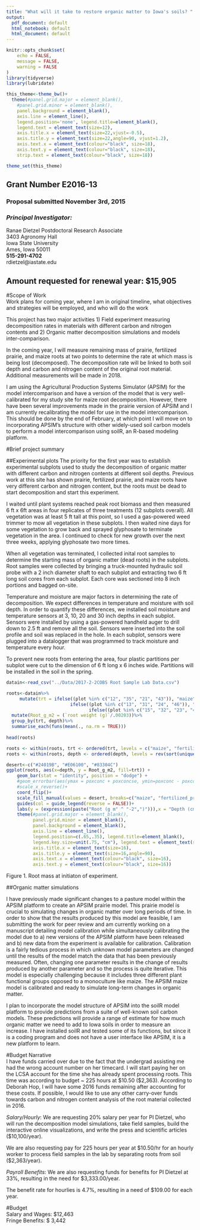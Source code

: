 ```yaml
---
title: "What will it take to restore organic matter to Iowa's soils? "
output:
  pdf_document: default
  html_notebook: default
  html_document: default
---
```





```r
knitr::opts_chunk$set(
	echo = FALSE,
	message = FALSE,
	warning = FALSE
)
library(tidyverse)
library(lubridate)

this_theme<-theme_bw()+
  theme(#panel.grid.major = element_blank(),
    #panel.grid.minor = element_blank(),
    panel.background = element_blank(),
    axis.line = element_line(),
    legend.position='none', legend.title=element_blank(),
    legend.text = element_text(size=12),
    axis.title.x = element_text(size=22,vjust=-0.5),
    axis.title.y = element_text(size=22,angle=90, vjust=1.2),
    axis.text.x = element_text(colour="black", size=18),
    axis.text.y = element_text(colour="black", size=18), 
    strip.text = element_text(colour="black", size=18))

theme_set(this_theme)
```

\includegraphics[width=500pt]{../Images/shoots.png}
 
\vspace{24pt}

## Grant Number **E2016-13**
### Proposal submitted November 3rd, 2015

### *Principal Investigator:*  
Ranae Dietzel
Postdoctoral Research Associate  
3403 Agronomy Hall  
Iowa State University  
Ames, Iowa 50011  
**515-291-4702**  
rdietzel@iastate.edu

## Amount requested for renewal year: **$15,905**



\vspace{24pt}

\includegraphics[width=500pt]{../Images/roots.png}

\newpage

#Scope of Work  
Work plans for coming year, where I am in original timeline, what objectives and strategies will be employed, and who will do the work

This project has two major activities 1) Field experiment measuring decomposition rates in materials with different carbon and nitrogen contents and 2) Organic matter decomposition simulations and models inter-comparison. 

In the coming year, I will measure remaining mass of prairie, fertilized prairie, and maize roots at two points to determine the rate at which mass is being lost (decomposed). The decomposition rate will be linked to both soil depth and carbon and nitrogen content of the original root material. Additional measurements will be made in 2018.

I am using the Agricultural Production Systems Simulator (APSIM) for the model intercomparison and have a version of the model that is very well-calibrated for my study site for maize root decomposition. However, there have been several improvements made in the prairie version of APSIM and I am currently recalibrating the model for use in the model intercomparison. This should be done by the end of February, at which point I will move on to incorporating APSIM's structure with other widely-used soil carbon models to perform a model intercomparison using soilR, an R-based modeling platform.  

 
#Brief project summary

##Experimental plots 
The priority for the first year was to establish experimental subplots used to study the decomposition of organic matter with different carbon and nitrogen contents at different soil depths. Previous work at this site has shown prairie, fertilized prairie, and maize roots have very different carbon and nitrogen content, but the roots must be dead to start decomposition and start this experiment. 

I waited until plant systems reached peak root biomass and then measured 6 ft x 6ft areas in four replicates of three treatments (12 subplots overall). All vegetation was at least 5 ft tall at this point, so I used a gas-powered weed trimmer to mow all vegetation in these subplots. I then waited nine days for some vegetation to grow back and sprayed glyphosate to terminate vegetation in the area. I continued to check for new growth over the next three weeks, applying glyphosate two more times. 

When all vegetation was terminated, I collected inital root samples to determine the starting mass of organic matter (dead roots) in the subplots. Root samples were collected by bringing a truck-mounted hydraulic soil probe with a 2 inch diameter shaft to each subplot and extracting two 6 ft long soil cores from each subplot. Each core was sectioned into 8 inch portions and bagged on-site. 

Temperature and moisture are major factors in determining the rate of decomposition. We expect differences in temperature and moisture with soil depth. In order to quantify these differences, we installed soil moisture and temperature sensors at 3, 10, 20 and 30 inch depths in each subplot. Sensors were installed by using a gas-powered handheld auger to drill down to 2.5 ft and remove all the soil. Sensors were inserted into the soil profile and soil was replaced in the hole. In each subplot, sensors were plugged into a datalogger that was programmed to track moisture and temperature every hour. 

To prevent new roots from entering the area, four plastic partitions per subplot were cut to the dimension of 6 ft long x 6 inches wide. Partitions will be installed in the soil in the spring.

\includegraphics[width=230pt]{../Images/area.jpg}
\includegraphics[width=174pt]{../Images/core.jpg}

```r
datain<-read_csv("../Data/2017-2-2COBS Root Sample Lab Data.csv")

roots<-datain%>%
     mutate(trt = ifelse((plot %in% c("12", "35", "21", "43")), "maize",
                        ifelse((plot %in% c("13", "31", "24", "46")), "prairie",
                               ifelse((plot %in% c("15", "32", "23", "41")), "fertilized_prairie", "nada"))))%>%
  mutate(Root_g_m2 = (`root weight (g)`/.00203))%>%
  group_by(trt, depth)%>%
  summarise_each(funs(mean(., na.rm = TRUE)))
  
head(roots)
```

```r

roots <- within(roots, trt <- ordered(trt, levels = c("maize", "fertilized_prairie", "prairie")))
roots <- within(roots, depth <- ordered(depth, levels = rev(sort(unique(depth)))))

desert<-c("#24019B", "#E06100", "#83304C")
ggplot(roots, aes(x=depth, y = Root_g_m2, fill=trt)) + 
    geom_bar(stat = "identity", position = "dodge") +
    #geom_errorbar(aes(ymax = poxconc + poxconcse, ymin=poxconc - poxconcse), position = dodge, width=0.25) +
    #scale_x_reverse()+
    coord_flip()+
    scale_fill_manual(values = desert, breaks=c("maize", "fertilized_prairie", "prairie"), labels=c("Maize", "Fertilized Prairie", "Prairie"))+
    guides(col = guide_legend(reverse = FALSE))+
    labs(y = (expression(paste("Root (g m" ^ "-2",")"))),x = "Depth (cm)")+
    theme(#panel.grid.major = element_blank(),
          panel.grid.minor = element_blank(),
          panel.background = element_blank(),
          axis.line = element_line(),
          legend.position=c(.65,.35), legend.title=element_blank(), 
          legend.key.size=unit(.75, "cm"), legend.text = element_text(size=16),
          axis.title.x = element_text(size=16),
          axis.title.y = element_text(size=16,angle=90),
          axis.text.x = element_text(colour="black", size=16),
          axis.text.y = element_text(colour="black", size=16))
```  

Figure 1. Root mass at initiaton of experiment.  

\newpage

##Organic matter simulations  

I have previously made significant changes to a pasture model within the APSIM platform to create an APSIM prairie model. This prairie model is crucial to simulating changes in organic matter over long periods of time. In order to show that the results produced by this model are feasible, I am submitting the work for peer review and am currently working on a manuscript detailing model calibration while simultaneously calibrating the model due to a) new versions of the APSIM platform have been released and b) new data from the experiment is available for calibration. Calibration is a fairly tedious process in which unknown model parameters are changed until the results of the model match the data that has been previously measured. Often, changing one parameter results in the change of results produced by another parameter and so the process is quite iterative. This model is especially challenging because it includes three different plant functional groups opposed to a monoculture like maize. The APSIM maize model is calibrated and ready to simulate long-term changes in organic matter. 

I plan to incorporate the model structure of APSIM into the soilR model platform to provide predictions from a suite of well-known soil carbon models. These predictions will provide a range of estimate for how much organic matter we need to add to Iowa soils in order to measure an increase. I have installed soilR and tested some of its functions, but since it is a coding program and does not have a user interface like APSIM, it is a new platform to learn. 




#Budget Narrative  
I have funds carried over due to the fact that the undergrad assisting me had the wrong account number on her timecard. I will start paying her on the LCSA account for the time she has already spent processing roots. This time was according to budget ~ 225 hours at $10.50 ($2,363). According to Deborah Hop, I will have some 2016 funds remaining after accounting for these costs. If possible, I would like to use any other carry-over funds towards carbon and nitrogen content analysis of the root material collected in 2016.  

*Salary/Hourly*:
We are requesting 20% salary per year for PI Dietzel, who will run the decomposition model simulations, take field samples, build the interactive online visualizations, and write the press and scientific articles ($10,100/year).  

We are also requesting pay for 225 hours per year at $10.50/hr for an hourly worker to process field samples in the lab by separating roots from soil ($2,363/year).  

*Payroll Benefits*:
We are also requesting funds for benefits for PI Dietzel at 33%, resulting in the need for $3,333.00/year.

The benefit rate for hourlies is 4.7%, resulting in a need of $109.00 for each year. 

#Budget  
Salary and Wages: $12,463  
Fringe Benefits:  $ 3,442


